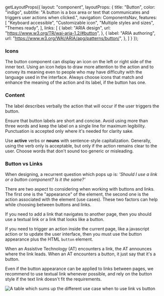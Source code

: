 
  getLayoutProps({
    layout: "component",
    layoutProps: {
      title: "Button",
      color: "indigo",
      subtitle: "A button is a box area or text that communicates and triggers user actions when clicked.",
      navigation: ComponentsNav,
      features: [
        "Keyboard accessible",
        "Customizable icon",
        "Multiple styles and sizes",
        "Themes ready",
      ],
      links: [
        {
          label: "ARIA design",
          url: "https://www.w3.org/TR/wai-aria-1.2/#button",
        },
        {
          label: "ARIA authoring",
          url: "https://www.w3.org/WAI/ARIA/apg/patterns/button/",
        },
      ]
    }
  });


### Icons

The button component can display an icon on the left or right side of the inner text. Using an icon helps to draw more attention to the action and to convey its meaning even to people who may have difficulty with the language used in the interface. Always choose icons that match and enhance the meaning of the action and its label, if the button has one.

<Stack direction="row" columnGap={24}>
  <HintCard isBad image="https://figmage.com/images/_g0FpihvTyCulB0Fooeaz.png" />
  <HintCard image="https://figmage.com/images/WK1W9BZSXW-QnmsTbvxEu.png" />
</Stack>

### Content

The label describes verbally the action that will occur if the user triggers the button.

Ensure that button labels are short and concise. Avoid using more than three words and keep the label on a single line for maximum legibility. Punctuation is accepted only where it's needed for clarity sake.

<Stack direction="row" columnGap={24}>
  <HintCard isBad image="https://figmage.com/images/JQE971SNu1rAAaD5mQqBE.png" />
  <HintCard image="https://figmage.com/images/bQzc_FANakfejkxa7ONha.png" />
</Stack>

Use **active** verbs or **nouns** with sentence-style capitalization. Generally, using the verb only is acceptable, but only if the action remains clear to the user. Choose words that don't sound too generic or misleading.

<Stack direction="row" columnGap={24}>
  <HintCard isBad image="https://figmage.com/images/702VNOybwdORMi7sgE0HN.png" />
  <HintCard image="https://figmage.com/images/USeX-mnP9xQmwbfnLjEEi.png" />
</Stack>

### Button vs Links

When designing, a recurrent question which pops up is: _'Should I use a link or a button component? Is it the same?'_

There are two aspect to considering when working with buttons and links. The first one is the "appearance" of the element, the second one is the action associated with the element (use cases). These two factors can help while choosing between buttons and links.

If you need to add a link that navigates to another page, then you should use a textual link or a link that looks like a button.

If you need to trigger an action inside the current page, like a javascript action or to update the user interface, then you must use the button appearance plus the HTML `button` element.

When an Assistive Technology (AT) encounters a link, the AT announces where the link leads. When an AT encounters a button, it just say that it's a button.

Even if the button appearance can be applied to links between pages, we recommend to use textual link whenever possible, and rely on the button style if the text link doesn't fit the requirements.

![A table which sums up the different use case when to use link vs button](https://figmage.com/images/d87IRqT8i-_EyrMo2997c.png)
